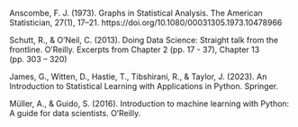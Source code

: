 Anscombe, F. J. (1973). Graphs in Statistical Analysis. The American Statistician, 27(1), 17–21. https://doi.org/10.1080/00031305.1973.10478966

Schutt, R., & O’Neil, C. (2013). Doing Data Science: Straight talk from the frontline. O’Reilly. 
Excerpts from Chapter 2 (pp. 17 - 37), Chapter 13 (pp. 303 -- 320)

James, G., Witten, D., Hastie, T., Tibshirani, R., & Taylor, J. (2023). An Introduction to Statistical Learning with Applications in Python. Springer.

Müller, A., & Guido, S. (2016). Introduction to machine learning with Python: A guide for data scientists. O’Reilly.